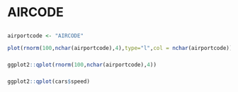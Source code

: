 # AIRCODE {data-navmenu="Airport Overviews"}

##

###

```r
airportcode <- "AIRCODE"

plot(rnorm(100,nchar(airportcode),4),type="l",col = nchar(airportcode))
```

###
```r
ggplot2::qplot(rnorm(100,nchar(airportcode),4))
```

###
```r
ggplot2::qplot(cars$speed)

```

## {.tabset}
